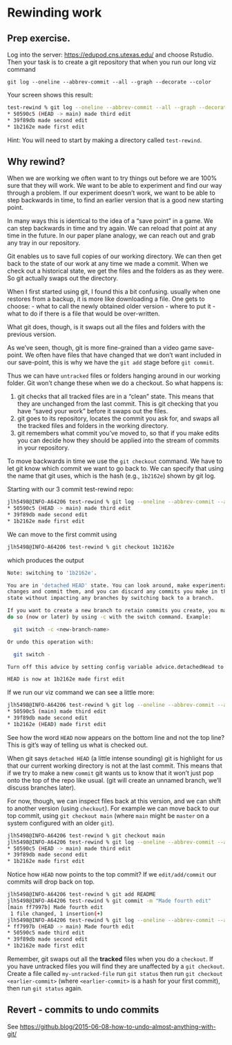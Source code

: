 # Rewinding work {#sec-rewinding}

## Prep exercise.

Log into the server: <https://edupod.cns.utexas.edu/> and choose Rstudio. Then your task is to create a git repository that when you run our long viz command

    git log --oneline --abbrev-commit --all --graph --decorate --color

Your screen shows this result:

``` bash
test-rewind % git log --oneline --abbrev-commit --all --graph --decorate --color                         
* 50590c5 (HEAD -> main) made third edit
* 39f89db made second edit
* 1b2162e made first edit
```

Hint: You will need to start by making a directory called `test-rewind`.

## Why rewind?

When we are working we often want to try things out before we are 100% sure that they will work. We want to be able to experiment and find our way through a problem. If our experiment doesn't work, we want to be able to step backwards in time, to find an earlier version that is a good new starting point.

In many ways this is identical to the idea of a "save point" in a game. We can step backwards in time and try again. We can reload that point at any time in the future. In our paper plane analogy, we can reach out and grab any tray in our repository.

Git enables us to save full copies of our working directory. We can then get back to the state of our work at any time we made a commit. When we check out a historical state, we get the files and the folders as as they were. So git actually swaps out the directory.

When I first started using git, I found this a bit confusing. usually when one restores from a backup, it is more like downloading a file. One gets to choose: - what to call the newly obtained older version - where to put it - what to do if there is a file that would be over-written.

What git does, though, is it swaps out all the files and folders with the previous version.

As we've seen, though, git is more fine-grained than a video game save-point. We often have files that have changed that we don't want included in our save-point, this is why we have the `git add` stage before `git commit`.

Thus we can have `untracked` files or folders hanging around in our working folder. Git won't change these when we do a checkout. So what happens is:

1.  git checks that all tracked files are in a "clean" state. This means that they are unchanged from the last commit. This is git checking that you have "saved your work" before it swaps out the files.
2.  git goes to its repository, locates the commit you ask for, and swaps all the tracked files and folders in the working directory.
3.  git remembers what commit you've moved to, so that if you make edits you can decide how they should be applied into the stream of commits in your repository.

To move backwards in time we use the `git checkout` command. We have to let git know which commit we want to go back to. We can specify that using the name that git uses, which is the hash (e.g., `1b2162e`) shown by git log.

Starting with our 3 commit test-rewind repo:

``` bash
jlh5498@INFO-A64206 test-rewind % git log --oneline --abbrev-commit --all --graph --decorate --color
* 50590c5 (HEAD -> main) made third edit
* 39f89db made second edit
* 1b2162e made first edit
```

We can move to the first commit using

``` bash
jlh5498@INFO-A64206 test-rewind % git checkout 1b2162e
```

which produces the output

``` bash
Note: switching to '1b2162e'.

You are in 'detached HEAD' state. You can look around, make experimental
changes and commit them, and you can discard any commits you make in this
state without impacting any branches by switching back to a branch.

If you want to create a new branch to retain commits you create, you may
do so (now or later) by using -c with the switch command. Example:

  git switch -c <new-branch-name>

Or undo this operation with:

  git switch -

Turn off this advice by setting config variable advice.detachedHead to false

HEAD is now at 1b2162e made first edit
```

If we run our viz command we can see a little more:

``` bash
jlh5498@INFO-A64206 test-rewind % git log --oneline --abbrev-commit --all --graph --decorate --color
* 50590c5 (main) made third edit
* 39f89db made second edit
* 1b2162e (HEAD) made first edit
```

See how the word `HEAD` now appears on the bottom line and not the top line? This is git's way of telling us what is checked out.

When git says `detached HEAD` (a little intense sounding) git is highlight for us that our current working directory is not at the last commit. This means that if we try to make a new `commit` git wants us to know that it won't just pop onto the top of the repo like usual. (git will create an unnamed branch, we'll discuss branches later).

For now, though, we can inspect files back at this version, and we can shift to another version (using `checkout`). For example we can move back to our top commit, using `git checkout main` (where `main` might be `master` on a system configured with an older `git`).

``` bash
jlh5498@INFO-A64206 test-rewind % git checkout main
jlh5498@INFO-A64206 test-rewind % git log --oneline --abbrev-commit --all --graph --decorate --color
* 50590c5 (HEAD -> main) made third edit
* 39f89db made second edit
* 1b2162e made first edit
```

Notice how `HEAD` now points to the top commit? If we `edit/add/commit` our commits will drop back on top.

``` bash
jlh5498@INFO-A64206 test-rewind % git add README 
jlh5498@INFO-A64206 test-rewind % git commit -m "Made fourth edit"
[main ff7997b] Made fourth edit
 1 file changed, 1 insertion(+)
jlh5498@INFO-A64206 test-rewind % git log --oneline --abbrev-commit --all --graph --decorate --color
* ff7997b (HEAD -> main) Made fourth edit
* 50590c5 made third edit
* 39f89db made second edit
* 1b2162e made first edit
```

Remember, git swaps out all the **tracked** files when you do a `checkout`. If you have untracked files you will find they are unaffected by a `git checkout`. Create a file called `my-untracked-file` run `git status` then run `git checkout <earlier-commit>` (where `<earlier-commit>` is a hash for your first commit), then run `git status` again.

## Revert - commits to undo commits

See <https://github.blog/2015-06-08-how-to-undo-almost-anything-with-git/>

